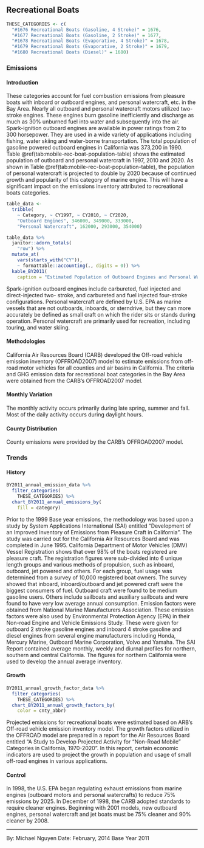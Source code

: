 ## Recreational Boats {#mobile-rec_boat}

```r
THESE_CATEGORIES <- c(
  "#1676 Recreational Boats (Gasoline, 4 Stroke)" = 1676,
  "#1677 Recreational Boats (Gasoline, 2 Stroke)" = 1677,
  "#1678 Recreational Boats (Evaporative, 4 Stroke)" = 1678,
  "#1679 Recreational Boats (Evaporative, 2 Stroke)" = 1679,
  "#1680 Recreational Boats (Diesel)" = 1680)
```

### Emissions

#### Introduction {-}

These categories account for fuel combustion emissions from pleasure boats with inboard or outboard engines, and personal watercraft, etc. in the Bay Area. Nearly all outboard and personal watercraft motors utilized two-stroke engines. These engines burn gasoline inefficiently and discharge as much as 30% unburned fuel into water and subsequently into the air. Spark-ignition outboard engines are available in power ratings from 2 to 300 horsepower. They are used in a wide variety of applications including fishing, water skiing and water-borne transportation. The total population of gasoline powered outboard engines in California was 373,200 in 1990. Table \@ref(tab:mobile-rec-boat-population-table) shows the estimated population of outboard and personal watercraft in 1997, 2010 and 2020. As shown in Table \@ref(tab:mobile-rec-boat-population-table), the population of personal watercraft is projected to double by 2020 because of continued growth and popularity of this category of marine engine. This will have a significant impact on the emissions inventory attributed to recreational boats categories.

```r
table_data <- 
  tribble(
    ~ Category, ~ CY1997, ~ CY2010, ~ CY2020,
    "Outboard Engines", 346000, 349000, 333000,
    "Personal Watercraft", 162000, 293000, 354000)

table_data %>%
  janitor::adorn_totals(
    "row") %>%
  mutate_at(
    vars(starts_with("CY")),
    ~ formattable::accounting(., digits = 0)) %>%
  kable_BY2011(
    caption = "Estimated Population of Outboard Engines and Personal Watercraft in 1997, 2010 and 2020 in California.")
```

Spark-ignition outboard engines include carbureted, fuel injected and direct-injected two- stroke, and carbureted and fuel injected four-stroke configurations. Personal watercraft are defined by U.S. EPA as marine vessels that are not outboards, inboards, or sterndrive, but they can more accurately be defined as small craft on which the rider sits or stands during operation. Personal watercraft are primarily used for recreation, including touring, and water skiing.

#### Methodologies {-}

California Air Resources Board (CARB) developed the Off-road vehicle emission inventory (OFFROAD2007) model to estimate emissions from off-road motor vehicles for all counties and air basins in California. The criteria and GHG emission data for recreational boat categories in the Bay Area were obtained from the CARB’s OFFROAD2007 model.

#### Monthly Variation {-}

The monthly activity occurs primarily during late spring, summer and fall. Most of the daily activity occurs during daylight hours.

#### County Distribution {-}

County emissions were provided by the CARB’s OFFROAD2007 model.

### Trends {#mobile-rec_boat-trend}

#### History {-}

```r
BY2011_annual_emission_data %>%
  filter_categories(
    THESE_CATEGORIES) %>%
  chart_BY2011_annual_emissions_by(
    fill = category) 
```

Prior to the 1999 Base year emissions, the methodology was based upon a study by System Applications International (SAI) entitled “Development of an Improved Inventory of Emissions from Pleasure Craft in California”. The study was carried out for the California Air Resources Board and was completed in June 1995. California Department of Motor Vehicles (DMV) Vessel Registration shows that over 98% of the boats registered are pleasure craft. The registration figures were sub-divided into 6 unique length groups and various methods of propulsion, such as inboard, outboard, jet powered and others. For each group, fuel usage was determined from a survey of 10,000 registered boat owners. The survey showed that inboard, inboard/outboard and jet powered craft were the biggest consumers of fuel. Outboard craft were found to be medium gasoline users. Others include sailboats and auxiliary sailboats and were found to have very low average annual consumption. Emission factors were obtained from National Marine Manufacturers Association. These emission factors were also used by Environmental Protection Agency (EPA) in their Non-road Engine and Vehicle Emissions Study. These were given for outboard 2 stroke gasoline engines and inboard 4 stroke gasoline and diesel engines from several engine manufacturers including Honda, Mercury Marine, Outboard Marine Corporation, Volvo and Yamaha. The SAI Report contained average monthly, weekly and diurnal profiles for northern, southern and central California. The figures for northern California were used to develop the annual average inventory.

#### Growth {-}

```r
BY2011_annual_growth_factor_data %>%
  filter_categories(
    THESE_CATEGORIES) %>%
  chart_BY2011_annual_growth_factors_by(
    color = cnty_abbr) 
```

Projected emissions for recreational boats were estimated based on ARB’s Off-road vehicle emission inventory model. The growth factors utilized in the OFFROAD model are prepared in a report for the Air Resources Board entitled “A Study to Develop Projected Activity for “Non-Road Mobile” Categories in California, 1970-2020”. In this report, certain economic indicators are used to project the growth in population and usage of small off-road engines in various applications.

#### Control {-}

In 1998, the U.S. EPA began regulating exhaust emissions from marine engines (outboard motors and personal watercrafts) to reduce 75% emissions by 2025. In December of 1998, the CARB adopted standards to require cleaner engines. Beginning with 2001 models, new outboard engines, personal watercraft and jet boats must be 75% cleaner and 90% cleaner by 2008.

***

By: Michael Nguyen 
Date: February, 2014 
Base Year 2011
